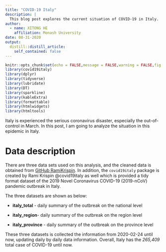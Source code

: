 ```yaml
---
title: "COVID-19 Italy"
description: |
  This blog post explores the current situation of COVID-19 in Italy.
author:
  - name: XITONG HE
    affiliation: Monash University
date: 08-31-2020
output:
  distill::distill_article:
    self_contained: false
---
```




```r
knitr::opts_chunk$set(echo = FALSE,message = FALSE,warning = FALSE,fig.align="center")
library(covid19italy)
library(dplyr)
library(tidyverse)
library(lubridate)
library(DT)
library(sparkline)
library(kableExtra)
library(formattable)
library(htmlwidgets)
library(htmltools)
```



Italy is experienced the serious coronavirus disaster, especially the out-of-control in March. In this post, I am going to analyze the situation in this epidemic in Italy.\

# Data description

There are three data sets used on this analysis, and the cleaned data is obtained from [GitHub RamiKrispin](https://github.com/RamiKrispin/covid19Italy). In addition, the `covid19italy` package is created by Rami Krispin @covid19italy as well which is provided a tidy format dataset of the 2019 Novel Coronavirus COVID-19 (2019-nCoV) pandemic outbreak in Italy.\

The three datasets are shown as below:\

-  **italy_total** - daily summary of the outbreak on the national level\

-  **italy_region**- daily summary of the outbreak on the region level\

-  **italy_province** - daily summary of the outbreak on the province level\

These three datasets is collected the information from 2020-02-24 until now, updating daily by daily data information. Overall, Italy has the *265,409* total case of COVID-19 until now. \


